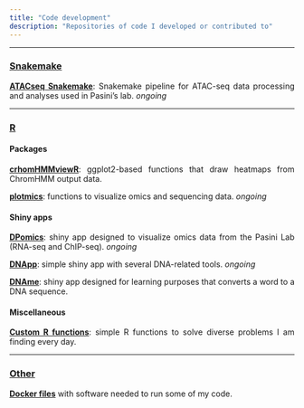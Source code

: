 ```yaml
---
title: "Code development"
description: "Repositories of code I developed or contributed to"
---
```


<style>
    p {text-align: justify;}
</style>

---

### <ins>**Snakemake**</ins>

<a target="_blank" href="https://amitjavilaventura.github.io/snakemake/">**ATACseq Snakemake**</a>: Snakemake pipeline for ATAC-seq data processing and analyses used in Pasini’s lab. *ongoing*   

<!--
[**ArtATAC**](https://github.com/amitjavilaventura/ArtATAC): Snakemake pipeline for ATAC-seq data processing and analysis.  *ongoing*
-->

---

### <ins>**R**</ins>

#### **Packages**

<a target="_blank" href="https://amitjavilaventura.github.io/chromHMMviewR/">**crhomHMMviewR**</a>: ggplot2-based functions that draw heatmaps from ChromHMM output data.

<a target="_blank" href="https://amitjavilaventura.github.io/plotmics/">**plotmics**</a>: functions to visualize omics and sequencing data. *ongoing*

#### **Shiny apps**

<a target="_blank" href="https://github.com/amitjavilaventura/DPomics">**DPomics**</a>: shiny app designed to visualize omics data from the Pasini Lab (RNA-seq and ChIP-seq). *ongoing*

<a target="_blank" href="https://github.com/amitjavilaventura/DNApp">**DNApp**</a>: simple shiny app with several DNA-related tools. *ongoing*

<a target="_blank" href="https://github.com/amitjavilaventura/DNAme">**DNAme**</a>: shiny app designed for learning purposes that converts a word to a DNA sequence.


#### **Miscellaneous**

<a target="_blank" href="https://github.com/amitjavilaventura/custom-R-functions">**Custom R functions**</a>: simple R functions to solve diverse problems I am finding every day.

---

### <ins>**Other**</ins>

<a target="_blank" href="https://github.com/amitjavilaventura/Dockerfiles">**Docker files**</a> with software needed to run some of my code.
